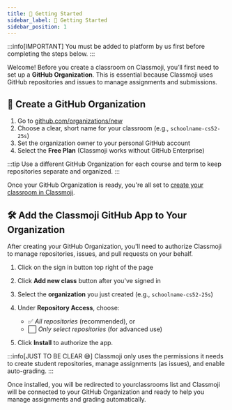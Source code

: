 ```yaml
---
title: 🚀 Getting Started
sidebar_label: 🚀 Getting Started
sidebar_position: 1
---
```



:::info[IMPORTANT]
You must be added to platform by us first before completing the steps below.
:::

Welcome! Before you create a classroom on Classmoji, you’ll first need to set up a **GitHub Organization**. This is essential because Classmoji uses GitHub repositories and issues to manage assignments and submissions.

## 🧱 Create a GitHub Organization

1. Go to [github.com/organizations/new](https://github.com/organizations/new)
2. Choose a clear, short name for your classroom (e.g., `schoolname-cs52-25s`)
3. Set the organization owner to your personal GitHub account
4. Select the **Free Plan** (Classmoji works without GitHub Enterprise)

:::tip
Use a different GitHub Organization for each course and term to keep repositories separate and organized.
:::

Once your GitHub Organization is ready, you're all set to [create your classroom in Classmoji](./adding-students.md).

## 🛠️ Add the Classmoji GitHub App to Your Organization

After creating your GitHub Organization, you'll need to authorize Classmoji to manage repositories, issues, and pull requests on your behalf.

1. Click on the sign in button top right of the page

2. Click **Add new class** button after you've signed in

3. Select the **organization** you just created (e.g., `schoolname-cs52-25s`)

4. Under **Repository Access**, choose:

   - ✅ _All repositories_ (recommended), or
   - ⬜ _Only select repositories_ (for advanced use)

5. Click **Install** to authorize the app.

:::info[JUST TO BE CLEAR 😅]
Classmoji only uses the permissions it needs to create student repositories, manage assignments (as issues), and enable auto-grading.
:::

Once installed, you will be redirected to yourclassrooms list and Classmoji will be connected to your GitHub Organization and ready to help you manage assignments and grading automatically.

<BrowserWindow img='classrooms_list.png' />
